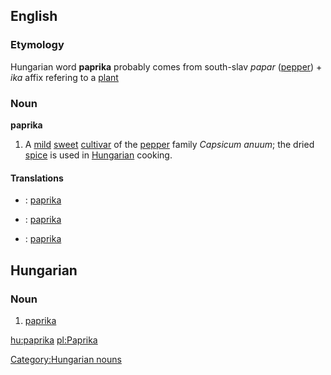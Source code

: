 {{wikipedia}}
==English==
===Etymology===
Hungarian word '''paprika''' probably comes from south-slav ''papar'' ([[pepper]]) + ''ika'' affix refering to a [[plant]]

===Noun===
'''paprika'''
#A [[mild]] [[sweet]] [[cultivar]] of the [[pepper]] family ''Capsicum anuum''; the dried [[spice]] is used in [[Hungarian]] cooking.

====Translations====
*{{fi}}: [[paprika]]
*{{hu}}: [[paprika]]
*{{sv}}: [[paprika]]

==Hungarian==
===Noun===
# [[paprika]]

[[hu:paprika]]
[[pl:Paprika]]

[[Category:Hungarian nouns]]